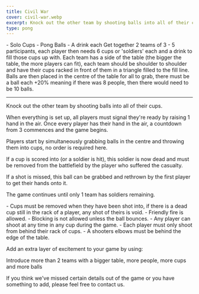 ```yaml
---
title: Civil War
cover: civil-war.webp
excerpt: Knock out the other team by shooting balls into all of their cups.
type: pong
---
```


<GameHero
  cover="/BeerGoggleGames/images/civil-war.webp"
  alt="Civil War"
/>

<GameSection title="Equipment" icon="/BeerGoggleGames/images/liquor.webp">
-   Solo Cups
-   Pong Balls
-   A drink each
</GameSection>

<GameSection title="Setup" icon="/BeerGoggleGames/images/settings.webp">
Get together 2 teams of 3 - 5 participants, each player then needs 6 cups or 'soldiers' each and a drink to fill those cups up with. Each team has a side of the table (the bigger the table, the more players can fit), each team should be shoulder to shoulder and have their cups racked in front of them in a triangle filled to the fill line. Balls are then placed in the centre of the table for all to grab, there must be a ball each +20% meaning if there was 8 people, then there would need to be 10 balls.

* * *
</GameSection>

<GameSection title="Aim of the Game" icon="/BeerGoggleGames/images/target.webp">
<p>Knock out the other team by shooting balls into all of their cups.</p>
</GameSection>

<GameSection title="How to Play" icon="/BeerGoggleGames/images/question.webp">
When everything is set up, all players must signal they're ready by raising 1 hand in the air. Once every player has their hand in the air, a countdown from 3 commences and the game begins.

Players start by simultaneously grabbing balls in the centre and throwing them into cups, no order is required here.

If a cup is scored into (or a soldier is hit), this soldier is now dead and must be removed from the battlefield by the player who suffered the casualty.

If a shot is missed, this ball can be grabbed and rethrown by the first player to get their hands onto it.

The game continues until only 1 team has soldiers remaining.
</GameSection>

<GameSection title="Rules" icon="/BeerGoggleGames/images/rules.webp">
-   Cups must be removed when they have been shot into, if there is a dead cup still in the rack of a player, any shot of theirs is void.
-   Friendly fire is allowed.
-   Blocking is not allowed unless the ball bounces.
-   Any player can shoot at any time in any cup during the game.
-   Each player must only shoot from behind their rack of cups.
-   A shooters elbows must be behind the edge of the table.
</GameSection>

<GameSection title="Special Edition" icon="/BeerGoggleGames/images/special.webp">
<p>Add an extra layer of excitement to your game by using:</p>
</GameSection>

<GameSection title="**World War**" icon="/BeerGoggleGames/images/question.webp">
<p>Introduce more than 2 teams with a bigger table, more people, more cups and more balls</p>
</GameSection>

<ShareButtons title="Civil War" />

<FeedbackCard>
<p>If you think we've missed certain details out of the game or you have something to add, please feel free to contact us.</p>
</FeedbackCard>
